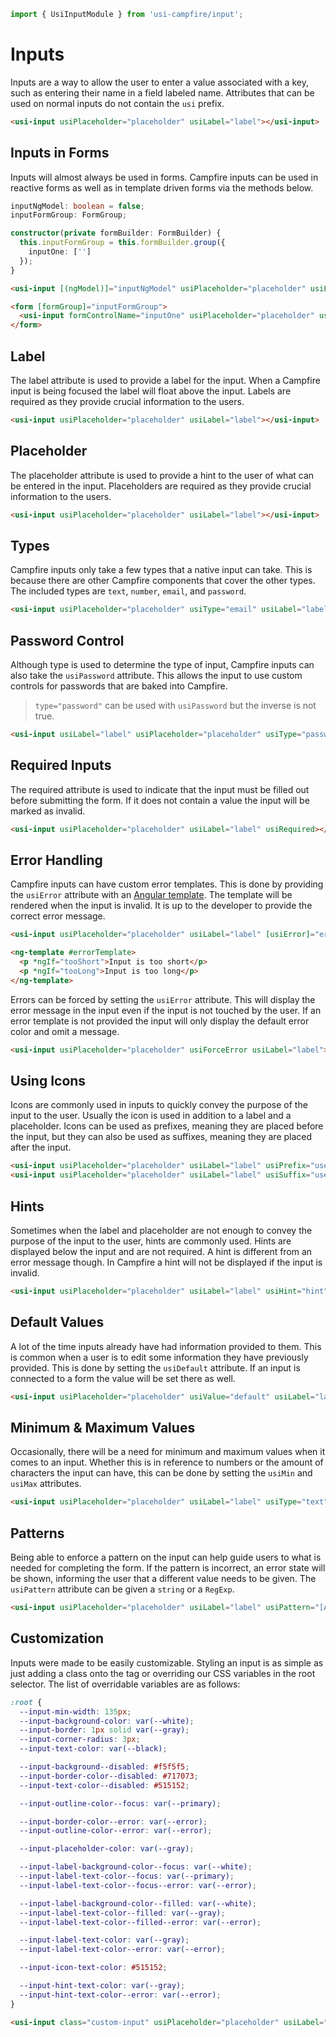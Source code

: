```ts
import { UsiInputModule } from 'usi-campfire/input';
```

# Inputs
Inputs are a way to allow the user to enter a value associated with a key, such as entering their name in a field
labeled name. Attributes that can be used on normal inputs do not contain the `usi` prefix.

```html
<usi-input usiPlaceholder="placeholder" usiLabel="label"></usi-input>
```

## Inputs in Forms
Inputs will almost always be used in forms. Campfire inputs can be used in reactive forms as well as in
template driven forms via the methods below.

```ts
inputNgModel: boolean = false;
inputFormGroup: FormGroup;

constructor(private formBuilder: FormBuilder) {
  this.inputFormGroup = this.formBuilder.group({
    inputOne: ['']
  });
}
```

```html
<usi-input [(ngModel)]="inputNgModel" usiPlaceholder="placeholder" usiLabel="label"></usi-input>

<form [formGroup]="inputFormGroup">
  <usi-input formControlName="inputOne" usiPlaceholder="placeholder" usiLabel="label"></usi-input>
</form>
```

## Label
The label attribute is used to provide a label for the input. When a Campfire input is being focused the label will float
above the input. Labels are required as they provide crucial information to the users.

```html
<usi-input usiPlaceholder="placeholder" usiLabel="label"></usi-input>
```

## Placeholder
The placeholder attribute is used to provide a hint to the user of what can be entered in the input. Placeholders are
required as they provide crucial information to the users.

```html
<usi-input usiPlaceholder="placeholder" usiLabel="label"></usi-input>
```

## Types
Campfire inputs only take a few types that a native input can take. This is because there are other Campfire components
that cover the other types. The included types are `text`, `number`, `email`, and `password`.

```html
<usi-input usiPlaceholder="placeholder" usiType="email" usiLabel="label"></usi-input>
```

## Password Control
Although type is used to determine the type of input, Campfire inputs can also take the `usiPassword` attribute. This
allows the input to use custom controls for passwords that are baked into Campfire.

> `type="password"` can be used with `usiPassword` but the inverse is not true.

```html
<usi-input usiLabel="label" usiPlaceholder="placeholder" usiType="password" usiPassword></usi-input>
```

## Required Inputs
The required attribute is used to indicate that the input must be filled out before submitting the form. If it does not
contain a value the input will be marked as invalid.

```html
<usi-input usiPlaceholder="placeholder" usiLabel="label" usiRequired></usi-input>
```

## Error Handling
Campfire inputs can have custom error templates. This is done by providing the `usiError` attribute with an
[Angular template](https://angular.io/api/core/ng-template). The template will be rendered when the input is invalid.
It is up to the developer to provide the correct error message.

```html
<usi-input usiPlaceholder="placeholder" usiLabel="label" [usiError]="errorTemplate"></usi-input>

<ng-template #errorTemplate>
  <p *ngIf="tooShort">Input is too short</p>
  <p *ngIf="tooLong">Input is too long</p>
</ng-template>
```

Errors can be forced by setting the `usiError` attribute. This will display the error message in the input even if the
input is not touched by the user. If an error template is not provided the input will only display the default error
color and omit a message.

```html
<usi-input usiPlaceholder="placeholder" usiForceError usiLabel="label"></usi-input>
```

## Using Icons
Icons are commonly used in inputs to quickly convey the purpose of the input to the user. Usually the icon is used in
addition to a label and a placeholder. Icons can be used as prefixes, meaning they are placed before the input, but they
can also be used as suffixes, meaning they are placed after the input.

```html
<usi-input usiPlaceholder="placeholder" usiLabel="label" usiPrefix="user"></usi-input>
<usi-input usiPlaceholder="placeholder" usiLabel="label" usiSuffix="user"></usi-input>
```

## Hints
Sometimes when the label and placeholder are not enough to convey the purpose of the input to the user, hints are
commonly used. Hints are displayed below the input and are not required. A hint is different from an error message though.
In Campfire a hint will not be displayed if the input is invalid.

```html
<usi-input usiPlaceholder="placeholder" usiLabel="label" usiHint="hint"></usi-input>
```

## Default Values
A lot of the time inputs already have had information provided to them. This is common when a user is to edit some
information they have previously provided. This is done by setting the `usiDefault` attribute. If an input is connected
to a form the value will be set there as well.

```html
<usi-input usiPlaceholder="placeholder" usiValue="default" usiLabel="label"></usi-input>
```

## Minimum & Maximum Values
Occasionally, there will be a need for minimum and maximum values when it comes to an input. Whether this is in reference
to numbers or the amount of characters the input can have, this can be done by setting the `usiMin` and `usiMax` attributes.

```html
<usi-input usiPlaceholder="placeholder" usiLabel="label" usiType="text" usiMin="2" usiMax="10"></usi-input>
```

## Patterns
Being able to enforce a pattern on the input can help guide users to what is needed for completing the form. If the pattern
is incorrect, an error state will be shown, informing the user that a different value needs to be given. The `usiPattern`
attribute can be given a `string` or a `RegExp`.

```html
<usi-input usiPlaceholder="placeholder" usiLabel="label" usiPattern="[A-Za-z]{3}"></usi-input>
```

## Customization
Inputs were made to be easily customizable. Styling an input is as simple as just adding a class onto the tag or
overriding our CSS variables in the root selector. The list of overridable variables are as follows:

```css
:root {
  --input-min-width: 135px;
  --input-background-color: var(--white);
  --input-border: 1px solid var(--gray);
  --input-corner-radius: 3px;
  --input-text-color: var(--black);

  --input-background--disabled: #f5f5f5;
  --input-border-color--disabled: #717073;
  --input-text-color--disabled: #515152;

  --input-outline-color--focus: var(--primary);

  --input-border-color--error: var(--error);
  --input-outline-color--error: var(--error);

  --input-placeholder-color: var(--gray);

  --input-label-background-color--focus: var(--white);
  --input-label-text-color--focus: var(--primary);
  --input-label-text-color--focus--error: var(--error);

  --input-label-background-color--filled: var(--white);
  --input-label-text-color--filled: var(--gray);
  --input-label-text-color--filled--error: var(--error);

  --input-label-text-color: var(--gray);
  --input-label-text-color--error: var(--error);

  --input-icon-text-color: #515152;

  --input-hint-text-color: var(--gray);
  --input-hint-text-color--error: var(--error);
}
```

```html
<usi-input class="custom-input" usiPlaceholder="placeholder" usiLabel="label"></usi-input>
```
